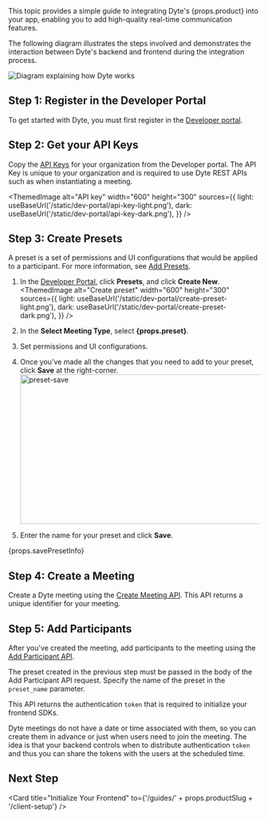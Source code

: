 
<span>
  This topic provides a simple guide to integrating Dyte's {props.product} into
  your app, enabling you to add high-quality real-time communication features.
</span>

The following diagram illustrates the steps involved and demonstrates the interaction between Dyte's backend and frontend during the integration process.

![Diagram explaining how Dyte works](/static/home/how-dyte-works-v2.png)

## Step 1: Register in the Developer Portal

To get started with Dyte, you must first register in the [Developer portal](https://dev.dyte.io).

## Step 2: Get your API Keys

Copy the [API Keys](https://dev.dyte.io/apikeys) for your organization from
the Developer portal. The API Key is unique to your organization and is
required to use Dyte REST APIs such as when instantiating a meeting.

<ThemedImage
  alt="API key"
  width="600"
  height="300"
  sources={{
    light: useBaseUrl('/static/dev-portal/api-key-light.png'),
    dark: useBaseUrl('/static/dev-portal/api-key-dark.png'),
  }}
/>

## Step 3: Create Presets

A preset is a set of permissions and UI configurations that would be
applied to a participant. For more information, see [Add Presets](/guides/capabilities/presets).

1. In the [Developer Portal](https://dev.dyte.io/), click **Presets**, and click **Create New**.
   <ThemedImage
     alt="Create preset"
     width="600"
     height="300"
     sources={{
       light: useBaseUrl('/static/dev-portal/create-preset-light.png'),
       dark: useBaseUrl('/static/dev-portal/create-preset-dark.png'),
     }}
   />
2. <span>
     In the <b>Select Meeting Type</b>, select <b>{props.preset}</b>.
   </span>
   <ThemedImage
     alt="Create preset"
     width="600"
     height="300"
     sources={{
       light: useBaseUrl('/static/preset/' + props.presetType + '.png'),
       dark: useBaseUrl('/static/preset/' + props.presetType + '.png'),
     }}
   />

3. Set permissions and UI configurations.

4. Once you’ve made all the changes that you need to add to your preset, click **Save** at the right-corner.
   <img
     src="/static/preset/savepreset.png"
     width="600"
     height="300"
     alt="preset-save"
   />
5. Enter the name for your preset and click **Save**.

<span>{props.savePresetInfo}</span>

## Step 4: Create a Meeting

Create a Dyte meeting using the [Create Meeting API](/api#/operations/create_meeting). This API returns a unique identifier for your meeting.

## Step 5: Add Participants

After you've created the meeting, add participants to the meeting using the [Add Participant API](/api#/operations/add_participant).

The preset created in the previous step must be passed in the body of the Add Participant API request. Specify the name of the preset in the `preset_name` parameter.

This API returns the authentication `token` that is required to initialize your frontend SDKs.

Dyte meetings do not have a date or time associated with them, so you can create
them in advance or just when users need to join the meeting. The idea is that
your backend controls when to distribute authentication `token` and thus you can share the
tokens with the users at the scheduled time.

## Next Step

<Card
  title="Initialize Your Frontend"
  to={'/guides/' + props.productSlug + '/client-setup'}
/>
